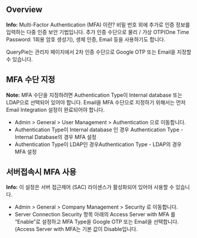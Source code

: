 ## Overview
<div class="alert alert-info">
  <i class="fas fa-info-circle"></i> <strong>Info:</strong> Multi-Factor Authentication (MFA) 이란?  비밀 번호 외에 추가로 인증 정보를 입력하는 다중 인증 보안 기법입니다.  추가 인증 수단으로 물리 / 가상 OTP(One Time Password: 1회용 암호 생성기), 생체 인증, Email 등을 사용하기도 합니다. 

</div>

QueryPie는 관리자 페이지에서 2차 인증 수단으로 Google OTP 또는 Email을 지정할 수 있습니다.

## MFA 수단 지정
<div class="alert alert-info">
  <i class="fas fa-info-circle"></i> <strong>Note:</strong> MFA 수단을 지정하려면 Authentication Type이 Internal database 또는 LDAP으로 선택되어 있어야 합니다.  Email을 MFA 수단으로 지정하기 위해서는 먼저 Email Integration 설정이 완료되어야 합니다. 

</div>

* Admin > General > User Management > Authentication 으로 이동합니다.
* Authentication Type이 Internal database 인 경우 Authentication Type - Internal Database의 경우 MFA 설정
* Authentication Type이 LDAP인 경우Authentication Type - LDAP의 경우 MFA 설정

## 서버접속시 MFA 사용
<div class="alert alert-info">
  <i class="fas fa-info-circle"></i> <strong>Info:</strong> 이 설정은 서버 접근제어 (SAC) 라이센스가 활성화되어 있어야 사용할 수 있습니다. 

</div>

* Admin > General > Company Management > Security 로 이동합니다.
* Server Connection Security 항목 아래의 Access Server with MFA 를 “Enable”로 설정하고 MFA Type을 Google OTP 또는 Email을 선택합니다. (Access Server with MFA는 기본 값이 Disable입니다.
